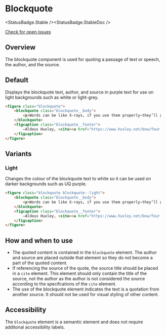 
# Blockquote

<StatusBadge.Stable /><StatusBadge.StableDoc />

<a href="https://github.com/uq-its-ss/design-system/issues" class="uq-button uq-button--text" target="_blank">Check for open issues</a>

## Overview

The blockquote component is used for quoting a passage of text or speech, the author, and the source. 

## Default

Displays the blockquote text, author, and source in purple text for use on light backgrounds such as white or light-grey.

<Canvas>
  <Story height={170} id="components-blockquote--blockquote" />
</Canvas>

```html
<figure class="blockquote">
    <blockquote class="blockquote__body">
        <p>Words can be like X-rays, if you use them properly—they’ll go through anything. You read and you’re pierced.</p>
    </blockquote>
    <figcaption class="blockquote__footer">
        —Aldous Huxley, <cite><a href="https://www.huxley.net/bnw/four.html" class="blockquote__link">Brave New World</a></cite>
    </figcaption>
</figure>
```

## Variants

### Light 

Changes the colour of the blockquote text to white so it can be used on darker backgrounds such as UQ purple. 

<Canvas>
  <Story height={170} id="components-blockquote--blockquote-light" />
</Canvas>

```html
<figure class="blockquote blockquote--light">
    <blockquote class="blockquote__body">
        <p>Words can be like X-rays, if you use them properly—they’ll go through anything. You read and you’re pierced.</p>
    </blockquote>
    <figcaption class="blockquote__footer">
        —Aldous Huxley, <cite><a href="https://www.huxley.net/bnw/four.html" class="blockquote__link">Brave New World</a></cite>
    </figcaption>
</figure>
```

## How and when to use
* The quoted content is contained in the ```blockquote``` element. The author and source are placed outside that element so they do not become a part of the quoted content. 
* If referencing the source of the quote, the source title should be placed in a ```cite``` element. This element should only contain the title of the source, not the author as the author is not considered the source according to the specifcations of the ```cite``` element. 
* The use of the blockquote element indicates the text is a quotation from another source. It should not be used for visual styling of other content.

## Accessibility
The ```blockquote``` element is a semantic element and does not require additonal accessibility labels. 